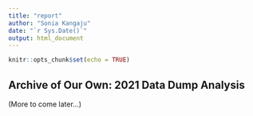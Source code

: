 ```yaml
---
title: "report"
author: "Sonia Kangaju"
date: "`r Sys.Date()`"
output: html_document
---
```


```r
knitr::opts_chunk$set(echo = TRUE)
```

## Archive of Our Own: 2021 Data Dump Analysis

(More to come later...)
